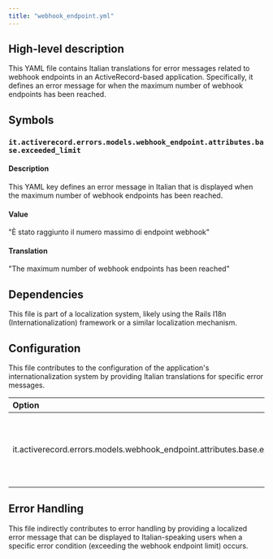 ```yaml
---
title: "webhook_endpoint.yml"
---
```


## High-level description
This YAML file contains Italian translations for error messages related to webhook endpoints in an ActiveRecord-based application. Specifically, it defines an error message for when the maximum number of webhook endpoints has been reached.

## Symbols

### `it.activerecord.errors.models.webhook_endpoint.attributes.base.exceeded_limit`
#### Description
This YAML key defines an error message in Italian that is displayed when the maximum number of webhook endpoints has been reached.

#### Value
"È stato raggiunto il numero massimo di endpoint webhook"

#### Translation
"The maximum number of webhook endpoints has been reached"

## Dependencies
This file is part of a localization system, likely using the Rails I18n (Internationalization) framework or a similar localization mechanism.

## Configuration
This file contributes to the configuration of the application's internationalization system by providing Italian translations for specific error messages.

| Option | Type | Value | Description |
|:-------|:-----|:------|:------------|
| it.activerecord.errors.models.webhook_endpoint.attributes.base.exceeded_limit | string | "È stato raggiunto il numero massimo di endpoint webhook" | Error message for maximum webhook endpoints reached |

## Error Handling
This file indirectly contributes to error handling by providing a localized error message that can be displayed to Italian-speaking users when a specific error condition (exceeding the webhook endpoint limit) occurs.
